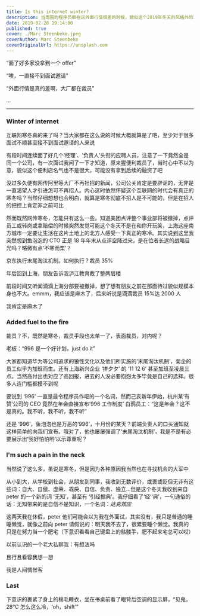 ```yaml
---
title: Is this internet winter?
description: 当周围的程序员都在说外面行情很差的时候，貌似这个2019年冬天的风格外的凛冽
date: 2019-02-28 19:14:00
published: true
cover: ./Marc Steenbeke.jpeg
coverAuthor: Marc Steenbeke
coverOriginalUrl: https://unsplash.com
---
```


“面了好多家没拿到一个 offer”

“唉，一直接不到面试邀请”

“外面行情是真的差啊，大厂都在裁员”

...

---

### Winter of internet

互联网寒冬真的来了吗？当大家都在这么说的时候大概就算是了吧，至少对于很多面试不顺甚至接不到面试邀请的人来说

有段时间连续面了好几个‘经理’、‘负责人’头衔的应聘人员，注意了一下竟然全是同一个公司，有一次面试我问了一下才知道，原来猩便利裁员了，当时心中不以为意，貌似这个便利店名气也不是很大，可能没有拿到后续的融资了吧

没过多久便有网传阿里等大厂不再社招的新闻，公司公关肯定是要辟谣的，无非是一直渴望人才引进怎可不再招人。内心这时依然怀疑这个互联网的时代会有真正的寒冬吗？当然仔细想想也会明白，就算是寒冬彻底不招人是不可能的，但是在招人的把控上肯定非之前可比

然而既然网传寒冬，怎能只有这么一些。知道美团点评整个事业部将被撤掉，点评员工或转岗或拿赔偿的时候突然发觉可能这个冬天不是在和你开玩笑，上海这座南方城市一定要让生活在这片土地上的北方人感受一下真正的寒冷。其实说到这里我突然想到鱼泡泡的 CTO 正是 18 年年末从点评空降过来，是在位者长远的战略目光吗？略微有点‘不寒而栗’？

京东执行末尾淘汰机制。如何执行？裁员 35%

年后回到上海，朋友告诉我沪江教育裁了整两层楼

前段时间又听闻滴滴上海分部要被撤掉，想了想有朋友之前在那面待过貌似规模本身也不大。emmm，我应该是麻木了，后来听说是滴滴裁员 15%达 2000 人

我肯定是麻木了

### Added fuel to the fire

裁员？不，既然是寒冬，裁员手段也太单一了，表面裁员，对内呢？

老板：“996 是一个好计划，just do it”

大家都知道华为等公司追求的狼性文化以及他们所实施的‘末尾淘汰机制’，菊企的员工似乎为加班而生。还有上海新兴企业 ‘拼夕夕’ 的 ‘11 12 6’ 甚至加班至凌晨三点。当然高付出也对应了高回报，进去的人没必要抱怨太多毕竟是自己的选择。很多人连门槛都摸不到呢

要说到 ‘996’ 一直是最令程序员作呕的一个名词，然而己亥新年伊始，杭州某‘有赞’公司的 CEO 竟然在年会直接宣布‘996 工作制度’
白鸦员工：“这是年会？这不是真的。我不听，我不听，我不听”

还是 ‘996’，鱼泡泡也是万恶的‘996’，十月份的某天？前端负责人的口头通知就这样简单的向我们宣布。哦对了，他也屡屡强调了‘末尾淘汰机制’，我是不是有必要展示出‘我好怕怕哟’以示尊重呢？

### I'm such a pain in the neck

当然说了这么多，虽说是寒冬，但是因为各种原因我当然也在寻找机会的大军中

从小到大，从学校到社会，从朋友到同事，我收到无数评价，或褒或贬但无非有这些词：自大、自傲、虚荣、乖戾、自信、负责、独立...但是这个冬天我收到来自 peter 的一个新的词 ‘无知’，甚至有 ‘引经据典’。我仔细看了‘经’‘典’，一句通俗的话：无知带来的是自信不是知识，一个名词：_达克效应_

这两天我在休假，peter 他们可能会以为我在外面试，其实没有，我只是普通的睡睡懒觉，就像之前向 peter 请假说的：明天我不去了，很累要睡个懒觉。我真的只是在努力当一个肥宅（下意识看看自己键盘上的骷髅手，肥不起来宅总可以哎）

以前认识的一个老大私聊我：有想法吗

且行且看容我想一想

我是人间惆怅客

### Last

下意识的裹紧了身上的棉毛睡衣，坐在书桌前看了眼背后空调的显示屏，“见鬼，28°C 怎么这么冷，‘oh，shift’”
